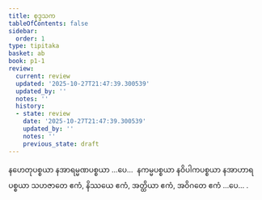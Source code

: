 ```yaml
---
title: စုဒ္ဒသက
tableOfContents: false
sidebar:
  order: 1
type: tipitaka
basket: ab
book: p1-1
review:
  current: review
  updated: '2025-10-27T21:47:39.300539'
  updated_by: ''
  notes: ''
  history:
  - state: review
    date: '2025-10-27T21:47:39.300539'
    updated_by: ''
    notes: ''
    previous_state: draft
---
```



<ReviewStatus review={frontmatter.review} showDetails={true} />

<HypothesisAnnotation frontmatter={frontmatter} />

<DynamicBreadcrumb />

<Paragraph number="632" book="p1-1">
နဟေတုပစ္စယာ နအာရမ္မဏပစ္စယာ …ပေ…  နကမ္မပစ္စယာ နဝိပါကပစ္စယာ နအာဟာရပစ္စယာ သဟဇာတေ ဧကံ, နိဿယေ ဧကံ, အတ္ထိယာ ဧကံ, အဝိဂတေ ဧကံ …ပေ… .
</Paragraph>